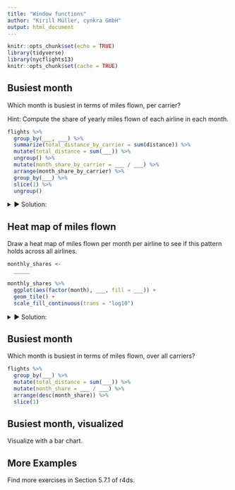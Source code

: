 ```yaml
---
title: "Window functions"
author: "Kirill Müller, cynkra GmbH"
output: html_document
---
```


```r
knitr::opts_chunk$set(echo = TRUE)
library(tidyverse)
library(nycflights13)
knitr::opts_chunk$set(cache = TRUE)
```

## Busiest month

Which month is busiest in terms of miles flown, per carrier?

Hint: Compute the share of yearly miles flown of each airline in each month.

```r
flights %>%
  group_by(___, ___) %>%
  summarize(total_distance_by_carrier = sum(distance)) %>%
  mutate(total_distance = sum(___)) %>%
  ungroup() %>%
  mutate(month_share_by_carrier = ___ / ___) %>% 
  arrange(month_share_by_carrier) %>% 
  group_by(___) %>%
  slice(1) %>%
  ungroup()
```

<details>
<summary>&#x25BA; Solution:</summary>
```r
monthly_shares <-
  flights %>%
  group_by(carrier, month) %>%
  summarize(distance = sum(distance)) %>%
  mutate(total_distance = sum(distance)) %>%
  ungroup() %>%
  mutate(month_share = distance / total_distance) %>%
  arrange(month_share_by_carrier) %>% 
  group_by(carrier) %>%
  slice(1) %>%
  ungroup()

monthly_shares
```
</details>

## Heat map of miles flown

Draw a heat map of miles flown per month per airline to see if this pattern holds across all airlines.

```r
monthly_shares <-
  _____

monthly_shares %>%
  ggplot(aes(factor(month), ___, fill = ___)) +
  geom_tile() +
  scale_fill_continuous(trans = "log10")
```

<details>
<summary>&#x25BA; Solution:</summary>
```r
monthly_shares %>% 
  ggplot(aes(factor(month), carrier, fill = month_share)) +
  geom_tile() +
  scale_fill_continuous(trans = "log10")
```
</details>

## Busiest month

Which month is busiest in terms of miles flown, over all carriers?

```r
flights %>%
  group_by(___) %>%
  mutate(total_distance = sum(___)) %>%
  mutate(month_share = ___ / ___) %>% 
  arrange(desc(month_share)) %>%
  slice(1)
```

## Busiest month, visualized

Visualize with a bar chart.

## More Examples

Find more exercises in Section 5.7.1 of r4ds.
